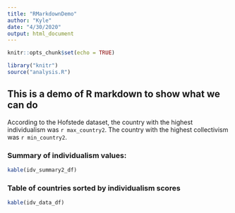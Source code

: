 ```yaml
---
title: "RMarkdownDemo"
author: "Kyle"
date: "4/30/2020"
output: html_document
---
```


```r
knitr::opts_chunk$set(echo = TRUE)
```

```r
library("knitr")
source("analysis.R")

```


## This is a demo of R markdown to show what we can do

According to the Hofstede dataset, the country with the highest
individualism was `r max_country2`. The country with the highest
collectivism was `r min_country2`.


### Summary of individualism values:
```r
kable(idv_summary2_df)
```

### Table of countries sorted by individualism scores
```r
kable(idv_data_df)
```

